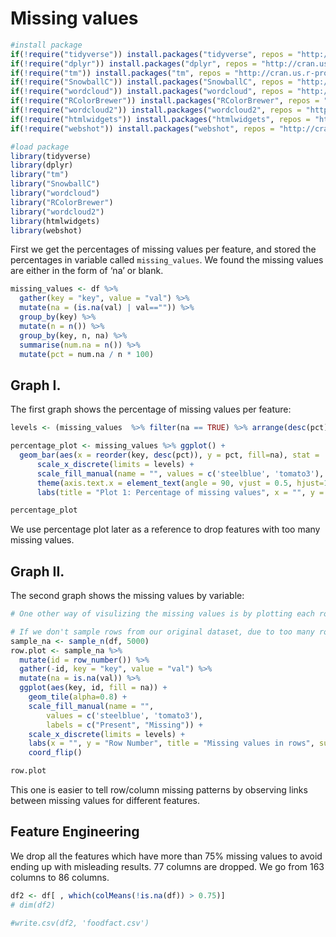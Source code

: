 # Missing values

```r
#install package
if(!require("tidyverse")) install.packages("tidyverse", repos = "http://cran.us.r-project.org")
if(!require("dplyr")) install.packages("dplyr", repos = "http://cran.us.r-project.org")
if(!require("tm")) install.packages("tm", repos = "http://cran.us.r-project.org")
if(!require("SnowballC")) install.packages("SnowballC", repos = "http://cran.us.r-project.org")
if(!require("wordcloud")) install.packages("wordcloud", repos = "http://cran.us.r-project.org")
if(!require("RColorBrewer")) install.packages("RColorBrewer", repos = "http://cran.us.r-project.org")
if(!require("wordcloud2")) install.packages("wordcloud2", repos = "http://cran.us.r-project.org")
if(!require("htmlwidgets")) install.packages("htmlwidgets", repos = "http://cran.us.r-project.org")
if(!require("webshot")) install.packages("webshot", repos = "http://cran.us.r-project.org")
```

```r
#load package
library(tidyverse)
library(dplyr)
library("tm")
library("SnowballC")
library("wordcloud")
library("RColorBrewer")
library("wordcloud2")
library(htmlwidgets)
library(webshot)
```

First we get the percentages of missing values per feature, and stored the percentages in variable called `missing_values`. We found the missing values are either in the form of 'na' or blank.

```r
missing_values <- df %>%
  gather(key = "key", value = "val") %>%
  mutate(na = (is.na(val) | val=="")) %>%
  group_by(key) %>%
  mutate(n = n()) %>%
  group_by(key, n, na) %>%
  summarise(num.na = n()) %>%
  mutate(pct = num.na / n * 100)
```

## Graph I.
The first graph shows the percentage of missing values per feature: 
```r
levels <- (missing_values  %>% filter(na == TRUE) %>% arrange(desc(pct)))$key

percentage_plot <- missing_values %>% ggplot() +
  geom_bar(aes(x = reorder(key, desc(pct)), y = pct, fill=na), stat = 'identity', alpha=0.8) +
      scale_x_discrete(limits = levels) +
      scale_fill_manual(name = "", values = c('steelblue', 'tomato3'), labels = c("Missing", "Present")) +
      theme(axis.text.x = element_text(angle = 90, vjust = 0.5, hjust=1),title = element_text(size = 30)) +
      labs(title = "Plot 1: Percentage of missing values", x = "", y = "% of missing values")

percentage_plot

```
We use percentage plot later as a reference to drop features with too many missing values. 

## Graph II.
The second graph shows the missing values by variable: 
```r
# One other way of visulizing the missing values is by plotting each row of the dataset to get further insights. This plot lets you find patterns which cannot be found with our bar chart. You can see links between missing values for different features.

# If we don't sample rows from our original dataset, due to too many rows, we have 356001 of observations, the row plot exceed the memory size. So we choose to randomly sample 5000 rows from original dataset and get the plot.
sample_na <- sample_n(df, 5000)
row.plot <- sample_na %>%
  mutate(id = row_number()) %>%
  gather(-id, key = "key", value = "val") %>%
  mutate(na = is.na(val)) %>%
  ggplot(aes(key, id, fill = na)) +
    geom_tile(alpha=0.8) +
    scale_fill_manual(name = "",
        values = c('steelblue', 'tomato3'),
        labels = c("Present", "Missing")) +
    scale_x_discrete(limits = levels) +
    labs(x = "", y = "Row Number", title = "Missing values in rows", subtitle = "Randomly select 5000 obs") +
    coord_flip()

row.plot
```
This one is easier to tell row/column missing patterns by observing links between missing values for different features.

## Feature Engineering 
We drop all the features which have more than 75% missing values to avoid ending up with misleading results. 77 columns are dropped. We go from 163 columns to 86 columns. 
```r
df2 <- df[ , which(colMeans(!is.na(df)) > 0.75)]
# dim(df2)

#write.csv(df2, 'foodfact.csv') 
```